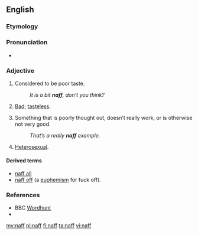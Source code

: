 {{also|Naff}}
==English==

===Etymology===
{{unk.}}

===Pronunciation===
* {{rhymes|æf}}

===Adjective===
{{en-adj|er}}

# {{British|_|slang}} Considered to be poor taste.
#: ''It is a bit '''naff''', don’t you think?''
# {{context|Polari}} [[bad|Bad]]; [[tasteless]].
# {{British|_|slang}} Something that is poorly thought out, doesn’t really work, or is otherwise not very good.
#: ''That’s a really '''naff''' example.''
# {{context|Polari}} [[heterosexual|Heterosexual]].

====Derived terms====
* [[naff all]]
* [[naff off]] (a [[euphemism]] for fuck off).

===References===
* BBC [[w:Wordhunt|Wordhunt]]
* {{R:OneLook}}

[[my:naff]]
[[pl:naff]]
[[fi:naff]]
[[ta:naff]]
[[vi:naff]]